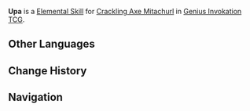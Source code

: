 {{Genius Invokation TCG Skill Infobox
|title      = Upa
|image      = Upa (Crackling Axe Mitachurl) Character Card Skill.png
|type       = Elemental Skill
|character  = Crackling Axe Mitachurl
|element    = Electro
|matching   = 3
|effect     = Deals 3 {{Color|Physical DMG}}.
|order      = 2
}}
'''Upa''' is a [[Character Card Elemental Skill|Elemental Skill]] for [[Crackling Axe Mitachurl (Character Card)|Crackling Axe Mitachurl]] in [[Genius Invokation TCG]].

==Other Languages==
{{Transclude|Upa (Blazing Axe Mitachurl)|Other Languages}}

==Change History==
{{Change History|3.3}}

==Navigation==
{{Genius Invokation TCG Skill Navbox|Crackling Axe Mitachurl}}